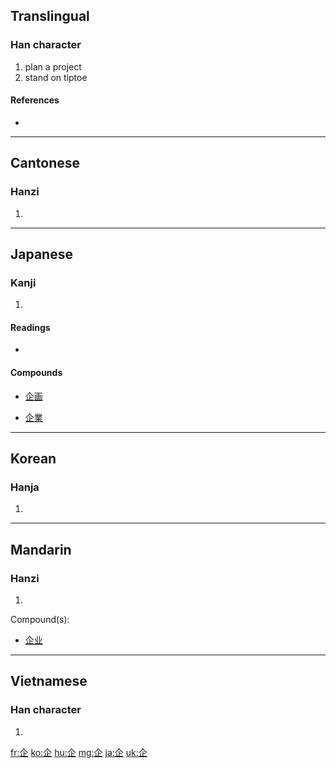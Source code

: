 {{also|正}}
==Translingual==

===Han character===
{{Han char|rn=9|rad=人|as=04|sn=6|four=8010<sub>1</sub>|canj=人卜中一 (OYLM)|ids=⿱人止}}

# plan a project
# stand on tiptoe

====References====
* {{Han ref|kx=0095.040|dkj=00422|dj=0201.060|hdz=10116.060|uh=4F01|ud=20225|bh=A5F8|bd=42488}}

----

==Cantonese==

===Hanzi===
{{yue-hanzi|jyut=|y=kei5}}

# {{defn|Cantonese|sort=人04}}

----

==Japanese==

===Kanji===
{{ja-kanji|grade=c|rs=人04}}

# {{defn|Japanese|sort=人04}}

====Readings====
* {{ja-readings|on=[[き]] (ki)|kun=[[くわだてる]] (kuwadateru), [[くわだて]] (kuwadate)}}

====Compounds====
{{top4}}
* [[企画]]
{{mid4}}
* [[企業]]
{{mid4}}
{{mid4}}
{{bottom}}

----

==Korean==

===Hanja===
{{ko-hanja|hangeul=기|rv=gi|mr=ki}}

# {{defn|Korean|sort=人04}}

----

==Mandarin==

===Hanzi===
{{cmn-hanzi|pin=[[qǐ]] ([[qi3]])|wg=ch'i<sup>3</sup>}}

# {{defn|Mandarin|sort=人04}}
Compound(s):
*[[企业]]

----

==Vietnamese==

===Han character===
{{vi-hantu|xí|rs=人04}}

# {{defn|Vietnamese|sort=人04}}

[[fr:企]]
[[ko:企]]
[[hu:企]]
[[mg:企]]
[[ja:企]]
[[uk:企]]